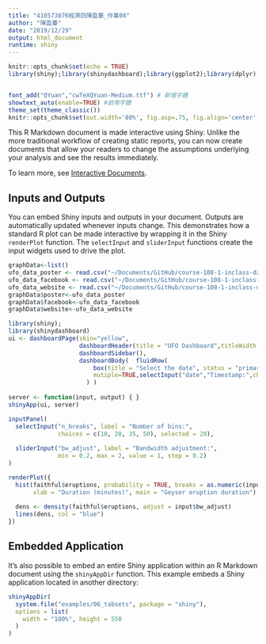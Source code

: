 ```yaml
---
title: "410573076經濟四陳盈蓁_作業08"
author: "陳盈蓁"
date: "2019/12/29"
output: html_document
runtime: shiny
---
```


```r
knitr::opts_chunk$set(echo = TRUE)
library(shiny);library(shinydashboard);library(ggplot2);library(dplyr); library(stringr); library(plotly); library(lubridate); library(readr); library(tidyr); library(showtext);library(sf);library(maps);library(ggthemes)


font_add("QYuan","cwTeXQYuan-Medium.ttf") # 新增字體
showtext_auto(enable=TRUE) #啟用字體
theme_set(theme_classic())
knitr::opts_chunk$set(out.width='80%', fig.asp=.75, fig.align='center', fig.showtext=T)
```

This R Markdown document is made interactive using Shiny. Unlike the more traditional workflow of creating static reports, you can now create documents that allow your readers to change the assumptions underlying your analysis and see the results immediately. 

To learn more, see [Interactive Documents](http://rmarkdown.rstudio.com/authoring_shiny.html).

## Inputs and Outputs

You can embed Shiny inputs and outputs in your document. Outputs are automatically updated whenever inputs change.  This demonstrates how a standard R plot can be made interactive by wrapping it in the Shiny `renderPlot` function. The `selectInput` and `sliderInput` functions create the input widgets used to drive the plot.
```r
graphData<-list()
ufo_data_poster <- read.csv("~/Documents/GitHub/course-108-1-inclass-datavisualization/shiny/ufo_data_poster.csv")
ufo_data_facebook <- read.csv("~/Documents/GitHub/course-108-1-inclass-datavisualization/shiny/ufo_data_facebook.csv")
ufo_data_website <- read.csv("~/Documents/GitHub/course-108-1-inclass-datavisualization/shiny/ufo_data_website.csv")
graphData$poster<-ufo_data_poster
graphData$facebook<-ufo_data_facebook
graphData$website<-ufo_data_website
```

```r
library(shiny);
library(shinydashboard)
ui <- dashboardPage(skin="yellow",
                    dashboardHeader(title = "UFO Dashboard",titleWidth = 300 ),
                    dashboardSidebar(),
                    dashboardBody(  fluidRow(   
                        box(title = "Select the date", status = "primary",solidHeader = TRUE,collapsible = TRUE,
                        mutiple=TRUE,selectInput("date","Timestamp:",choices=unique(graphData$poster$timestamp))  ))
                      ) )
          
server <- function(input, output) { }
shinyApp(ui, server)
```




```r
inputPanel(
  selectInput("n_breaks", label = "Number of bins:",
              choices = c(10, 20, 35, 50), selected = 20),
  
  sliderInput("bw_adjust", label = "Bandwidth adjustment:",
              min = 0.2, max = 2, value = 1, step = 0.2)
)

renderPlot({
  hist(faithful$eruptions, probability = TRUE, breaks = as.numeric(input$n_breaks),
       xlab = "Duration (minutes)", main = "Geyser eruption duration")
  
  dens <- density(faithful$eruptions, adjust = input$bw_adjust)
  lines(dens, col = "blue")
})
```

## Embedded Application

It's also possible to embed an entire Shiny application within an R Markdown document using the `shinyAppDir` function. This example embeds a Shiny application located in another directory:

```r
shinyAppDir(
  system.file("examples/06_tabsets", package = "shiny"),
  options = list(
    width = "100%", height = 550
  )
)
```





